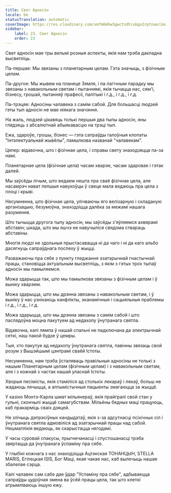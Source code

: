 ```yaml
---
title: Свет Адносін
locale: be
statusTranslation: automatic
coverImage: https://res.cloudinary.com/xmfm6mhw3gwctndtcubgx2rptnae/image/upload/v1740468922/small_cover_tratado_de_psicologia_revolucionaria_a4c0dca4e0.webp
sidebar:
    label: 23. Свет Адносін
    order: 23
---
```

Свет адносін мае тры вельмі розныя аспекты, якія нам трэба дакладна высветліць.

Па-першае: Мы звязаны з планетарным целам. Гэта значыць, з фізічным целам.

Па-другое: Мы жывем на планеце Зямля, і па лагічным парадку мы звязаны з навакольным светам і пытаннямі, якія тычацца нас, сям'і, бізнесу, грошай, пытанняў прафесіі, палітыкі і г.д., і г.д., і г.д.

Па-трэцяе: Адносіны чалавека з самім сабой. Для большасці людзей гэты тып адносін не мае ніякага значэння.

На жаль, людзей цікавяць толькі першыя два тыпы адносін, яны глядзяць з абсалютнай абыякавасцю на трэці тып.

Ежа, здароўе, грошы, бізнес — гэта сапраўды галоўныя клопаты "Інтэлектуальнай жывёлы", памылкова названай "чалавекам".

Цяпер: відавочна, што і фізічнае цела, і справы свету знаходзяцца па-за намі.

Планетарнае цела (фізічнае цела) часам хварэе, часам здаровае і гэтак далей.

Мы заўсёды лічым, што ведаем нешта пра сваё фізічнае цела, але насамрэч нават лепшыя навукоўцы ў свеце мала ведаюць пра цела з плоці і крыві.

Несумненна, што фізічнае цела, улічваючы яго велізарную і складаную арганізацыю, безумоўна, знаходзіцца далёка за межамі нашага разумення.

Што тычыцца другога тыпу адносін, мы заўсёды з'яўляемся ахвярамі абставін; шкада, што мы яшчэ не навучыліся свядома ствараць абставіны.

Многія людзі не здольныя прыстасавацца ні да чаго і ні да каго альбо дасягнуць сапраўднага поспеху ў жыцці.

Разважаючы пра сябе з пункту гледжання эзатэрычнай гнастычнай працы, становіцца актуальным высветліць, з якім з гэтых трох тыпаў адносін мы памыляемся.

Можа здарыцца так, што мы памылкова звязаны з фізічным целам і ў выніку хварэем.

Можа здарыцца, што мы дрэнна звязаны з навакольным светам, і ў выніку ў нас узнікаюць канфлікты, эканамічныя і сацыяльныя праблемы і г.д., і г.д., і г.д.

Можа здарыцца, што мы дрэнна звязаны з самім сабой і што паслядоўна моцна пакутуем ад недахопу ўнутранага святла.

Відавочна, калі лямпа ў нашай спальні не падключана да электрычнай сеткі, наш пакой будзе ў цемры.

Тыя, хто пакутуе ад недахопу ўнутранага святла, павінны звязаць свой розум з Вышэйшымі цэнтрамі сваёй Істоты.

Несумненна, нам трэба ўсталяваць правільныя адносіны не толькі з нашым Планетарным целам (фізічным целам) і з навакольным светам, але і з кожнай з частак нашай уласнай Істоты.

Хворыя песімісты, якія стаміліся ад столькіх лекараў і лекаў, больш не жадаюць лячыцца, а аптымістычныя пацыенты змагаюцца за жыццё.

У казіно Монтэ-Карла шмат мільянераў, якія прайгралі свой стан у гульні, скончылі жыццё самагубствам. Мільёны бедных маці працуюць, каб пракарміць сваіх дзяцей.

Не злічыць дэпрэсіўных кандыдатаў, якія з-за адсутнасці псіхічных сіл і ўнутранага святла адмовіліся ад эзатэрычнай працы над сабой. Нешматлікія ведаюць, як скарыстацца нягодамі.

У часы суровай спакусы, прыгнечанасці і спустошанасці трэба звяртацца да ўнутранага ўспаміну пра сябе.

У глыбіні кожнага з нас знаходзіцца Ацтэкская ТОНАНЦЫН, STELLA MARIS, Егіпецкая ISIS, Бог Маці, якая чакае нас, каб вылечыць нашае збалелае сэрца.

Калі чалавек сам сабе дае ўдар "Успаміну пра сябе", адбываецца сапраўды цудоўная змена ва ўсёй працы цела, так што клеткі атрымліваюць іншую ежу.

